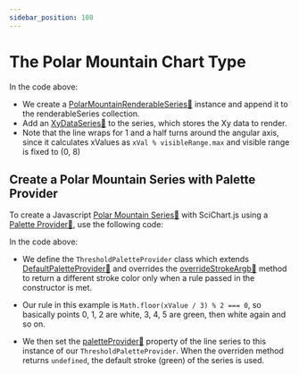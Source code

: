 ```yaml
---
sidebar_position: 100
---
```


# The Polar Mountain Chart Type

<!-- import ChartPreviewWrapper from "@site/src/components/ChartPreviewWrapper";


The [PolarMountainRenderableSeries:blue_book:](https://www.scichart.com/documentation/js/v4/typedoc/classes/polarmountainrenderableseries.html) is a type of renderable series that displays data in a polar mountain format.

<iframe src="http://stagingdemo2.scichart.com/demo/iframe/polar-mountain-chart" width="100%" height="600px" frameborder="0"></iframe>

<div style={{textAlign: "center"}}> 
Above: The JavaScript [Polar Mountain Chart](http://stagingdemo2.scichart.com/demo/react/polar-mountain-chart) example from the [SciChart.js Demo](https://www.scichart.com/demo/react).
</div>

## 🔄 Create a Basic Polar Mountain Series

To create a Javascript [Polar Mountain Series:blue_book:](https://www.scichart.com/documentation/js/v4/typedoc/classes/polarmountainrenderableseries.html) with SciChart.js, use the following code:

<!-- ```ts showLineNumbers file=./Basic/demo.js start=region_A_start end=region_A_end
``` -->



<!-- <ChartPreviewWrapper jsContent={PolarMountainChart} /> -->

In the code above:
- We create a [PolarMountainRenderableSeries:blue_book:](https://www.scichart.com/documentation/js/v4/typedoc/classes/polarmountainrenderableseries.html) instance and append it to the renderableSeries collection.
- Add an [XyDataSeries:blue_book:](https://www.scichart.com/documentation/js/v4/typedoc/classes/xydataseries.html) to the series, which stores the Xy data to render.
- Note that the line wraps for 1 and a half turns around the angular axis, since it calculates xValues as `xVal % visibleRange.max` and visible range is fixed to (0, 8)

## Create a Polar Mountain Series with Palette Provider

To create a Javascript [Polar Mountain Series:blue_book:](https://www.scichart.com/documentation/js/v4/typedoc/classes/polarmountainrenderableseries.html) with SciChart.js using a [Palette Provider:blue_book:](https://www.scichart.com/documentation/js/v4/typedoc/classes/defaultpaletteprovider.html), use the following code:

<!-- ```ts showLineNumbers file=./PaletteProvider/demo.js start=region_A_start end=region_A_end
``` -->



<!-- <ChartPreviewWrapper jsContent={PolarMountainPaletteProvider} /> -->

In the code above:
- We define the `ThresholdPaletteProvider` class which extends [DefaultPaletteProvider:blue_book:](https://www.scichart.com/documentation/js/v4/typedoc/classes/defaultpaletteprovider.html) and overrides the [overrideStrokeArgb:blue_book:](https://www.scichart.com/documentation/js/v4/typedoc/classes/defaultpaletteprovider.html#overridestrokeargb) method to return a different stroke color only when a rule passed in the constructor is met. 

- Our rule in this example is `Math.floor(xValue / 3) % 2 === 0`, so basically points 0, 1, 2 are white, 3, 4, 5 are green, then white again and so on.

- We then set the [paletteProvider:blue_book:](https://www.scichart.com/documentation/js/v4/typedoc/classes/polarmountainrenderableseries.html#paletteprovider) property of the line series to this instance of our `ThresholdPaletteProvider`. When the overriden method returns `undefined`, the default stroke (green) of the series is used.